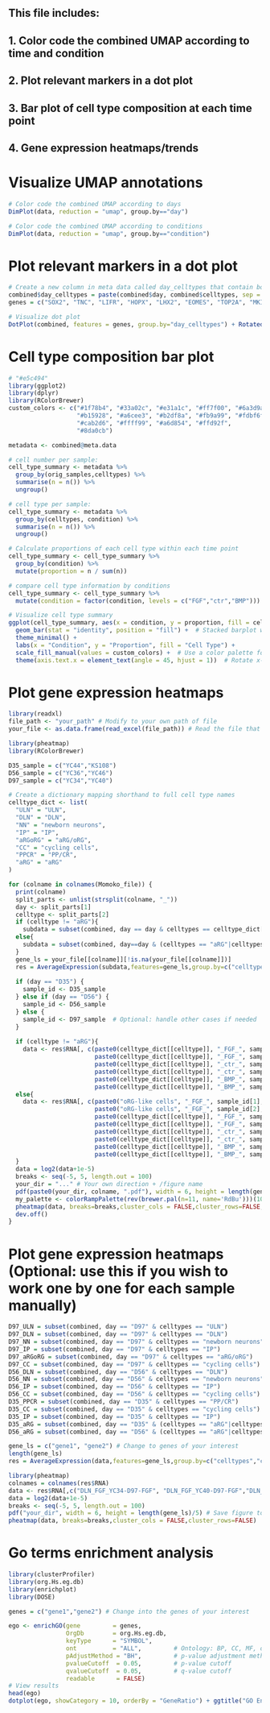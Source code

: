 ## This file includes:
## 1. Color code the combined UMAP according to time and condition
## 2. Plot relevant markers in a dot plot 
## 3. Bar plot of cell type composition at each time point 
## 4. Gene expression heatmaps/trends 


# Visualize UMAP annotations 
```r
# Color code the combined UMAP according to days 
DimPlot(data, reduction = "umap", group.by=="day")

# Color code the combined UMAP according to conditions 
DimPlot(data, reduction = "umap", group.by=="condition")
```



# Plot relevant markers in a dot plot  
```r
# Create a new column in meta data called day_celltypes that contain both day and celltypes information 
combined$day_celltypes = paste(combined$day, combined$celltypes, sep = "_") 
genes = c("SOX2", "TNC", "LIFR", "HOPX", "LHX2", "EOMES", "TOP2A", "MKI67", "TBR1", "BCL11B", "RELN", "SATB2", "CUX2", "GAD1", "DLX5", "DLX6", "RSPO2", "LMX1A", "OTX2", "TTR", "PAX3", "PAX7", "NEAT1", "VEGFA")

# Visualize dot plot 
DotPlot(combined, features = genes, group.by="day_celltypes") + RotatedAxis() 
```


# Cell type composition bar plot 
```r
# "#e5c494" 
library(ggplot2)
library(dplyr)
library(RColorBrewer)
custom_colors <- c("#1f78b4", "#33a02c", "#e31a1c", "#ff7f00", "#6a3d9a", 
                   "#b15928", "#a6cee3", "#b2df8a", "#fb9a99", "#fdbf6f", 
                   "#cab2d6", "#ffff99", "#a6d854", "#ffd92f", 
                   "#8da0cb")

metadata <- combined@meta.data

# cell number per sample: 
cell_type_summary <- metadata %>%
  group_by(orig_samples,celltypes) %>%
  summarise(n = n()) %>%
  ungroup()

# cell type per sample: 
cell_type_summary <- metadata %>%
  group_by(celltypes, condition) %>%
  summarise(n = n()) %>%
  ungroup()

# Calculate proportions of each cell type within each time point
cell_type_summary <- cell_type_summary %>%
  group_by(condition) %>%
  mutate(proportion = n / sum(n))

# compare cell type information by conditions 
cell_type_summary <- cell_type_summary %>%
  mutate(condition = factor(condition, levels = c("FGF","ctr","BMP")))

# Visualize cell type summary 
ggplot(cell_type_summary, aes(x = condition, y = proportion, fill = celltypes)) +
  geom_bar(stat = "identity", position = "fill") +  # Stacked barplot with proportions
  theme_minimal() +
  labs(x = "Condition", y = "Proportion", fill = "Cell Type") +
  scale_fill_manual(values = custom_colors) +  # Use a color palette for cell types
  theme(axis.text.x = element_text(angle = 45, hjust = 1))  # Rotate x-axis labels
```


# Plot gene expression heatmaps 

```r
library(readxl)
file_path <- "your_path" # Modify to your own path of file 
your_file <- as.data.frame(read_excel(file_path)) # Read the file that contains all gene names you wish to visualize (as an example, see the Excel sheet sent by Momoko) 
```


```r
library(pheatmap)
library(RColorBrewer)

D35_sample = c("YC44","KS108")
D56_sample = c("YC36","YC46")
D97_sample = c("YC34","YC40")

# Create a dictionary mapping shorthand to full cell type names
celltype_dict <- list(
  "ULN" = "ULN",
  "DLN" = "DLN",
  "NN" = "newborn neurons",
  "IP" = "IP",
  "aRGoRG" = "aRG/oRG",
  "CC" = "cycling cells",
  "PPCR" = "PP/CR",
  "aRG" = "aRG"  
)

for (colname in colnames(Momoko_file)) {
  print(colname)
  split_parts <- unlist(strsplit(colname, "_"))
  day <- split_parts[1] 
  celltype <- split_parts[2] 
  if (celltype != "aRG"){
    subdata = subset(combined, day == day & celltypes == celltype_dict[[celltype]])}
  else{
    subdata = subset(combined, day==day & (celltypes == "aRG"|celltypes=="oRG-like cells"))
  }
  gene_ls = your_file[[colname]][!is.na(your_file[[colname]])]
  res = AverageExpression(subdata,features=gene_ls,group.by=c("celltypes","condition","orig_samples")) 
  
  if (day == "D35") {
    sample_id <- D35_sample
  } else if (day == "D56") {
    sample_id <- D56_sample
  } else {
    sample_id <- D97_sample  # Optional: handle other cases if needed
  }
  
  if (celltype != "aRG"){
    data <- res$RNA[, c(paste0(celltype_dict[[celltype]], "_FGF_", sample_id[1], "-", day, "-FGF"),
                        paste0(celltype_dict[[celltype]], "_FGF_", sample_id[2], "-", day, "-FGF"),
                        paste0(celltype_dict[[celltype]], "_ctr_", sample_id[1], "-", day, "-ctr"),
                        paste0(celltype_dict[[celltype]], "_ctr_", sample_id[2], "-", day, "-ctr"),
                        paste0(celltype_dict[[celltype]], "_BMP_", sample_id[1], "-", day, "-BMP"),
                        paste0(celltype_dict[[celltype]], "_BMP_", sample_id[2], "-", day, "-BMP"))]}
  else{
    data <- res$RNA[, c(paste0("oRG-like cells", "_FGF_", sample_id[1], "-", day, "-FGF"),
                        paste0("oRG-like cells", "_FGF_", sample_id[2], "-", day, "-FGF"),
                        paste0(celltype_dict[[celltype]], "_FGF_", sample_id[1], "-", day, "-FGF"), 
                        paste0(celltype_dict[[celltype]], "_FGF_", sample_id[2], "-", day, "-FGF"),
                        paste0(celltype_dict[[celltype]], "_ctr_", sample_id[1], "-", day, "-ctr"),
                        paste0(celltype_dict[[celltype]], "_ctr_", sample_id[2], "-", day, "-ctr"),
                        paste0(celltype_dict[[celltype]], "_BMP_", sample_id[1], "-", day, "-BMP"),
                        paste0(celltype_dict[[celltype]], "_BMP_", sample_id[2], "-", day, "-BMP"))]   
  }
  data = log2(data+1e-5)  
  breaks <- seq(-5, 5, length.out = 100) 
  your_dir = "..." # Your own direction + /figure name 
  pdf(paste0(your_dir, colname, ".pdf"), width = 6, height = length(gene_ls)/5+5)
  my_palette <- colorRampPalette(rev(brewer.pal(n=11, name='RdBu')))(100)
  pheatmap(data, breaks=breaks,cluster_cols = FALSE,cluster_rows=FALSE, color = my_palette) 
  dev.off()
}
```


# Plot gene expression heatmaps (Optional: use this if you wish to work one by one for each sample manually) 
```r
D97_ULN = subset(combined, day == "D97" & celltypes == "ULN")
D97_DLN = subset(combined, day == "D97" & celltypes == "DLN")
D97_NN = subset(combined, day == "D97" & celltypes == "newborn neurons")
D97_IP = subset(combined, day == "D97" & celltypes == "IP")
D97_aRGoRG = subset(combined, day == "D97" & celltypes == "aRG/oRG")
D97_CC = subset(combined, day == "D97" & celltypes == "cycling cells")
D56_DLN = subset(combined, day == "D56" & celltypes == "DLN")
D56_NN = subset(combined, day == "D56" & celltypes == "newborn neurons")
D56_IP = subset(combined, day == "D56" & celltypes == "IP")
D56_CC = subset(combined, day == "D56" & celltypes == "cycling cells")
D35_PPCR = subset(combined, day == "D35" & celltypes == "PP/CR")
D35_CC = subset(combined, day == "D35" & celltypes == "cycling cells")
D35_IP = subset(combined, day == "D35" & celltypes == "IP")
D35_aRG = subset(combined, day == "D35" & (celltypes == "aRG"|celltypes=="oRG-like cells"))  
D56_aRG = subset(combined, day == "D56" & (celltypes == "aRG"|celltypes=="oRG-like cells"))  
```


```r
gene_ls = c("gene1", "gene2") # Change to genes of your interest
length(gene_ls)
res = AverageExpression(data,features=gene_ls,group.by=c("celltypes","condition","orig_samples")) 
```


```r
library(pheatmap)
colnames = colnames(res$RNA)
data <- res$RNA[,c("DLN_FGF_YC34-D97-FGF", "DLN_FGF_YC40-D97-FGF","DLN_ctr_YC34-D97-ctr", "DLN_ctr_YC40-D97-ctr","DLN_BMP_YC34-D97-BMP", "DLN_BMP_YC40-D97-BMP")] # Change to the form: celltype_condition_batch-day-condition 
data = log2(data+1e-5)  
breaks <- seq(-5, 5, length.out = 100) 
pdf("your_dir", width = 6, height = length(gene_ls)/5) # Save figure to your desired directory 
pheatmap(data, breaks=breaks,cluster_cols = FALSE,cluster_rows=FALSE) 
```


# Go terms enrichment analysis
```r
library(clusterProfiler)
library(org.Hs.eg.db)
library(enrichplot)
library(DOSE)
```


```r
genes = c("gene1","gene2") # Change into the genes of your interest 

ego <- enrichGO(gene         = genes,
                OrgDb        = org.Hs.eg.db,
                keyType      = "SYMBOL",      
                ont          = "ALL",         # Ontology: BP, CC, MF, or ALL
                pAdjustMethod = "BH",         # p-value adjustment method
                pvalueCutoff  = 0.05,         # p-value cutoff
                qvalueCutoff  = 0.05,         # q-value cutoff
                readable      = FALSE)
# View results
head(ego)
dotplot(ego, showCategory = 10, orderBy = "GeneRatio") + ggtitle("GO Enrichment Dotplot")
```











